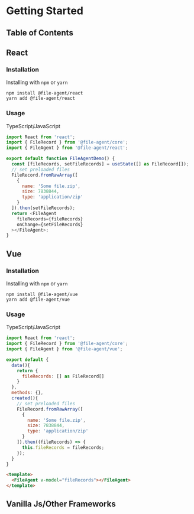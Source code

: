 # Getting Started

## Table of Contents

## React

### Installation

Installing with `npm` or `yarn`

```
npm install @file-agent/react
yarn add @file-agent/react
```

### Usage

TypeScript/JavaScript

```javascript
import React from 'react';
import { FileRecord } from '@file-agent/core';
import { FileAgent } from '@file-agent/react';

export default function FileAgentDemo() {
  const [fileRecords, setFileRecords] = useState([] as FileRecord[]);
  // set preloaded files
  FileRecord.fromRawArray([
    {
      name: 'Some file.zip',
      size: 7838844,
      type: 'application/zip'
    }
  ]).then(setFileRecords);
  return <FileAgent
    fileRecords={fileRecords}
    onChange={setFileRecords}
  ></FileAgent>;
}
```

## Vue

### Installation

Installing with `npm` or `yarn`

```
npm install @file-agent/vue
yarn add @file-agent/vue
```

### Usage

TypeScript/JavaScript

```javascript
import React from 'react';
import { FileRecord } from '@file-agent/core';
import { FileAgent } from '@file-agent/vue';

export default {
  data(){
    return {
      fileRecords: [] as FileRecord[]
    }
  },
  methods: {},
  created(){
    // set preloaded files
    FileRecord.fromRawArray([
      {
        name: 'Some file.zip',
        size: 7838844,
        type: 'application/zip'
      }
    ]).then((fileRecords) => {
      this.fileRecords = fileRecords;
    });
  }
}
```

```html
<template>
  <FileAgent v-model="fileRecords"></FileAgent>
</template>
```

## Vanilla Js/Other Frameworks
